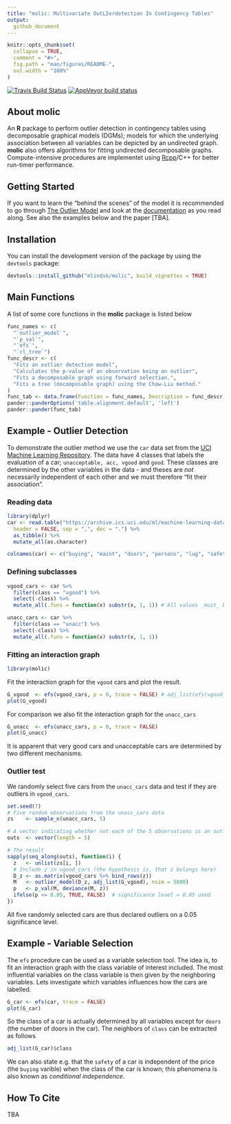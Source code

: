 ```yaml
---
title: "molic: Multivariate OutLIerdetection In Contingency Tables"
output:
  github_document
---
```


<!-- README.md is generated from README.Rmd. Please edit that file -->

```r
knitr::opts_chunk$set(
  collapse = TRUE,
  comment = "#>",
  fig.path = "man/figures/README-",
  out.width = "100%"
)
```

[![Travis Build Status](https://travis-ci.com/mlindsk/molic.svg?token=AuXvB5mAnHuxQxKszxph&branch=master)](https://travis-ci.com/mlindsk/molic)
[![AppVeyor build status](https://ci.appveyor.com/api/projects/status/github/mlindsk/molic?branch=master&svg=true)](https://ci.appveyor.com/project/mlindsk/molic)

## About molic

An **R** package to perform outlier detection in contingency tables using decomposable graphical models (DGMs); models for which the underlying association between all variables can be depicted by an undirected graph. **molic** also offers algorithms for fitting undirected decomposable graphs. Compute-intensive procedures are implementet using [Rcpp](http://www.rcpp.org/)/C++ for better run-timer performance.

## Getting Started
If you want to learn the "behind the scenes" of the model it is recommended to go through [The Outlier Model](https://mlindsk.github.io/molic/articles/) and look at the [documentation](https://mlindsk.github.io/molic/reference/index.html) as you read along. See also the examples below and the paper [TBA].

## Installation
You can install the development version of the package by using the `devtools` package:

```r
devtools::install_github("mlindsk/molic", build_vignettes = TRUE)
```

## Main Functions
A list of some core functions in the **molic** package is listed below

```r
func_names <- c(
  "`outlier_model`",
  "`p_val`",
  "`efs`",
  "`cl_tree`")
func_descr <- c(
  "Fits an outlier detection model",
  "Calculates the p-value of an observation being an outlier",
  "Fits a decomposable graph using forward selection.",
  "Fits a tree (decomposable graph) using the Chow-Liu method."
)
func_tab <- data.frame(Function = func_names, Description = func_descr)
pander::panderOptions('table.alignment.default', 'left')
pander::pander(func_tab)
```

## Example - Outlier Detection

To demonstrate the outlier method we use the `car` data set from the [UCI Machine Learning Repository](https://archive.ics.uci.edu/ml/index.php). The data have $4$ classes that labels the evaluation of a car; `unacceptable, acc, vgood` and `good`. These classes are determined by the other variables in the data - and theses are _not_ necessarily independent of each other and we must therefore "fit their association".

### Reading data

```r
library(dplyr)
car <- read.table("https://archive.ics.uci.edu/ml/machine-learning-databases/car/car.data",
  header = FALSE, sep = ",", dec = ".") %>%
  as_tibble() %>%
  mutate_all(as.character)

colnames(car) <- c("buying", "maint", "doors", "persons", "lug", "safety", "class")
```

### Defining subclasses

```r
vgood_cars <- car %>%
  filter(class == "vgood") %>%
  select(-class) %>%
  mutate_all(.funs = function(x) substr(x, 1, 1)) # All values _must_ be a single character!

unacc_cars <- car %>%
  filter(class == "unacc") %>%
  select(-class) %>%
  mutate_all(.funs = function(x) substr(x, 1, 1))
```

### Fitting an interaction graph

```r
library(molic)
```

Fit the interaction graph for the `vgood` cars and plot the result.

```r
G_vgood  <- efs(vgood_cars, p = 0, trace = FALSE) # adj_list(efs(vgood_cars, p = 0, trace = FALSE))
plot(G_vgood)
```

For comparison we also fit the interaction graph for the `unacc_cars`

```r
G_unacc  <- efs(unacc_cars, p = 0, trace = FALSE)
plot(G_unacc)
```

It is apparent that very good cars and unacceptable cars are determined by two different mechanisms.

### Outlier test

We randomly select five cars from the `unacc_cars` data and test if they are outliers in `vgood_cars`.

```r
set.seed(7)
# Five random observations from the unacc_cars data
zs    <- sample_n(unacc_cars, 5)

# A vector indicating whether not each of the 5 observations is an outlier in vgood_cars
outs  <- vector(length = 5)

# The result
sapply(seq_along(outs), function(i) {
  z   <- unlist(zs[i, ])
  # Include z in vgood_cars (the hypothesis is, that z belongs here)
  D_z <- as.matrix(vgood_cars %>% bind_rows(z))
  M   <- outlier_model(D_z, adj_list(G_vgood), nsim = 5000)
  p   <- p_val(M, deviance(M, z))
  ifelse(p <= 0.05, TRUE, FALSE)  # significance level = 0.05 used
})
```
All five randomly selected cars are thus declared outliers on a $0.05$ significance level.

## Example - Variable Selection
The `efs` procedure can be used as a variable selection tool. The idea is, to fit an interaction graph with the class variable of interest included. The most influential variables on the class variable is then given by the neighboring variables. Lets investigate which variables influences how the cars are labelled.

```r
G_car <- efs(car, trace = FALSE)
plot(G_car)
```

So the class of a car is actually determined by all variables except for `doors` (the number of doors in the car). The neighbors of `class` can be extracted as follows

```r
adj_list(G_car)$class
```
We can also state e.g. that the `safety` of a car is independent of the price (the `buying` varible) when the class of the car is known; this phenomena is also known as _conditional independence_. 

<!-- ## Example - Specify a Priori Knowledge -->
<!-- If you know some relations between variables in advance it is possible to take this into account before fitting the graph. Assume, that we know the `doors` variable is associated with the `class` variable. We could then initialize an adjacency list with this information as follows. -->

<!-- # A variable with no neighbors have value = character(0) -->
<!-- ## adj <- lapply(colnames(car), function(x) character(0)) -->
<!-- ## names(adj) <- colnames(car) -->
<!-- ## adj$class <- "doors" -->

<!-- ## X <- as_efs(car, adj) -->
<!-- ## X$G_adj -->

<!-- ## ls(envir = X$ht) -->
<!-- ## ls(envir = cl_tree(car)$ht) -->

<!-- ## efs(df, cl_tree(car)) -->
<!-- ## efs(car, as_efs(car, adj)) -->

## How To Cite
TBA
